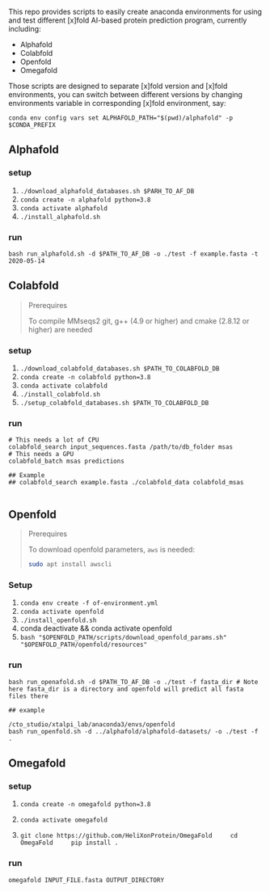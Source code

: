 This repo provides scripts to easily create anaconda environments for using and test different [x]fold AI-based protein prediction program, currently including:

- Alphafold
- Colabfold
- Openfold
- Omegafold

Those scripts are designed to separate [x]fold version and [x]fold environments, you can switch between different versions by changing environments variable in corresponding [x]fold environment, say:

```
conda env config vars set ALPHAFOLD_PATH="$(pwd)/alphafold" -p $CONDA_PREFIX
```

## Alphafold

### setup

1. `./download_alphafold_databases.sh $PARH_TO_AF_DB`
1. `conda create -n alphafold python=3.8`
2. `conda activate alphafold`
2. `./install_alphafold.sh`

### run

`bash run_alphafold.sh -d $PATH_TO_AF_DB -o ./test -f example.fasta -t 2020-05-14`

## Colabfold

> Prerequires
>
> To compile MMseqs2 git, g++ (4.9 or higher) and cmake (2.8.12 or higher) are needed

### setup

1. `./download_colabfold_databases.sh $PATH_TO_COLABFOLD_DB`
1. `conda create -n colabfold python=3.8`
2. `conda activate colabfold`
2. `./install_colabfold.sh`
2. `./setup_colabfold_databases.sh $PATH_TO_COLABFOLD_DB`

### run

```
# This needs a lot of CPU
colabfold_search input_sequences.fasta /path/to/db_folder msas
# This needs a GPU
colabfold_batch msas predictions

## Example
## colabfold_search example.fasta ./colabfold_data colabfold_msas


```
## Openfold

> Prerequires
>
> To download openfold parameters, `aws` is needed:
> ```sh
> sudo apt install awscli
>```

### Setup

1. `conda env create -f of-environment.yml`
2. `conda activate openfold`
3. `./install_openfold.sh`
4. conda deactivate && conda activate openfold
5. `bash "$OPENFOLD_PATH/scripts/download_openfold_params.sh" "$OPENFOLD_PATH/openfold/resources"`

### run

```
bash run_openafold.sh -d $PATH_TO_AF_DB -o ./test -f fasta_dir # Note here fasta_dir is a directory and openfold will predict all fasta files there

## example

/cto_studio/xtalpi_lab/anaconda3/envs/openfold
bash run_openfold.sh -d ../alphafold/alphafold-datasets/ -o ./test -f .
```


## Omegafold

### setup

1. `conda create -n omegafold python=3.8`
2. `conda activate omegafold`

3. 
    ```
    git clone https://github.com/HeliXonProtein/OmegaFold
    cd OmegaFold
    pip install .
    ```

### run

```
omegafold INPUT_FILE.fasta OUTPUT_DIRECTORY
```
